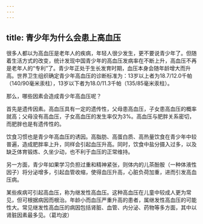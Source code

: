 ```yaml
---
---
---
```

title: 青少年为什么会患上高血压
---




很多人都以为高血压是老年人的疾病，年轻人很少发生，更不要说青少年了。但随着生活方式的改变，统计发现中国青少年的高血压发病率在不断上升，高血压不再是老年人的“专利”了。青少年正处于生长发育时期，血压本身会随年龄增大而升高。世界卫生组织确定青少年高血压的诊断标准为：13岁以上者为18.7/12.0千帕（140/90毫米汞柱），13岁以下者为18.0/11.3千帕（135/85毫米汞柱）。



那么，哪些因素会造成青少年高血压呢？

首先是遗传因素。高血压具有一定的遗传性，父母患高血压，子女患高血压的概率就高；父母没有高血压，子女高血压的发生率仅为3%。高血压与肥胖关系密切，而肥胖也是有遗传性的。

饮食习惯也是青少年高血压的诱因。高脂肪、高蛋白质、高热量饮食在青少年中较普遍，造成肥胖率上升，同样会引起血压升高。同时，饮食中盐分摄入过多，以及缺乏体育锻炼、久坐少动，也不利于血压的正常维持。

另一方面，青少年如果学习负担过重和精神紧张，则体内的儿茶酚胺（一种体液性因子）将分泌增多，引起血管收缩，使得血压升高，心脏负荷加重，进而引发高血压病。

某些疾病可引起高血压，称为继发性高血压。这种高血压在儿童中较成人更为常见，但可根据病因而根治。年龄小而血压严重升高的患者，属继发性高血压的可能性大。常见继发性高血压的病因包括肾脏、血管、内分泌、药物等多方面，其中以肾脏因素最多见。（葛均波）